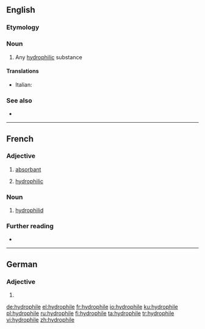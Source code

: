 ==English==

===Etymology===
{{confix|hydro|phile|lang=en}}

===Noun===
{{en-noun}}

# {{lb|en|chemistry}} Any [[hydrophilic]] substance

====Translations====
{{trans-top|hydrophilic substance}}
* Italian: {{t+|it|idrofila|f}}
{{trans-mid}}
{{trans-bottom}}

===See also===
* {{l|en|lipophile}}

----

==French==

===Adjective===
{{fr-adj}}

# [[absorbant]]
# {{lb|fr|chemistry}} [[#English|hydrophilic]]

===Noun===
{{fr-noun|m}}

# {{lb|fr|zoology}} [[hydrophilid]]

===Further reading===
* {{R:TLFi}}

----

==German==

===Adjective===
{{head|de|adjective form}}

# {{de-inflected form of|hydrophil}}

[[de:hydrophile]]
[[el:hydrophile]]
[[fr:hydrophile]]
[[io:hydrophile]]
[[ku:hydrophile]]
[[pl:hydrophile]]
[[ru:hydrophile]]
[[fi:hydrophile]]
[[ta:hydrophile]]
[[tr:hydrophile]]
[[vi:hydrophile]]
[[zh:hydrophile]]